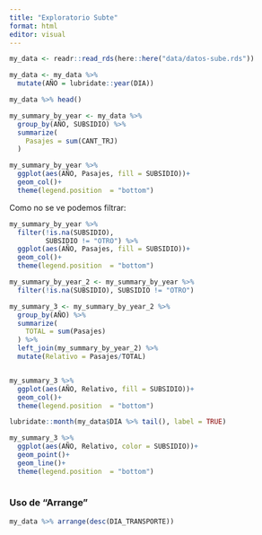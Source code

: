 ```yaml
---
title: "Exploratorio Subte"
format: html
editor: visual
---
```


```r
my_data <- readr::read_rds(here::here("data/datos-sube.rds"))
```

```r
my_data <- my_data %>% 
  mutate(AÑO = lubridate::year(DIA))

my_data %>% head()
```

```r
my_summary_by_year <- my_data %>% 
  group_by(AÑO, SUBSIDIO) %>% 
  summarize(
    Pasajes = sum(CANT_TRJ)
  ) 
```

```r
my_summary_by_year %>% 
  ggplot(aes(AÑO, Pasajes, fill = SUBSIDIO))+
  geom_col()+
  theme(legend.position  = "bottom")
```

Como no se ve podemos filtrar:

```r
my_summary_by_year %>% 
  filter(!is.na(SUBSIDIO), 
         SUBSIDIO != "OTRO") %>% 
  ggplot(aes(AÑO, Pasajes, fill = SUBSIDIO))+
  geom_col()+
  theme(legend.position  = "bottom")
```

```r
my_summary_by_year_2 <- my_summary_by_year %>% 
  filter(!is.na(SUBSIDIO), SUBSIDIO != "OTRO")

my_summary_3 <- my_summary_by_year_2 %>% 
  group_by(AÑO) %>% 
  summarize(
    TOTAL = sum(Pasajes)
  ) %>% 
  left_join(my_summary_by_year_2) %>% 
  mutate(Relativo = Pasajes/TOTAL) 


my_summary_3 %>% 
  ggplot(aes(AÑO, Relativo, fill = SUBSIDIO))+
  geom_col()+
  theme(legend.position  = "bottom")
```

```r
lubridate::month(my_data$DIA %>% tail(), label = TRUE)

```

```r
my_summary_3 %>% 
  ggplot(aes(AÑO, Relativo, color = SUBSIDIO))+
  geom_point()+
  geom_line()+
  theme(legend.position  = "bottom")
  
```


### Uso de "Arrange"
```r
 

my_data %>% arrange(desc(DIA_TRANSPORTE))
 


```

